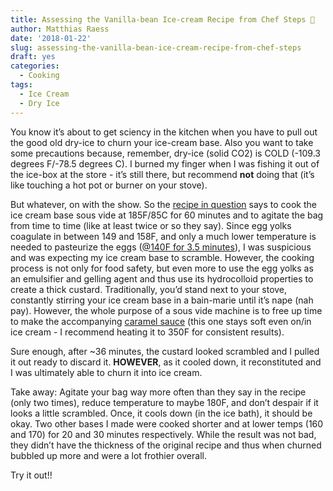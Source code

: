 ```yaml
---
title: Assessing the Vanilla-bean Ice-cream Recipe from Chef Steps 🍦
author: Matthias Raess
date: '2018-01-22'
slug: assessing-the-vanilla-bean-ice-cream-recipe-from-chef-steps
draft: yes
categories:
  - Cooking
tags:
  - Ice Cream
  - Dry Ice
---
```


You know it's about to get sciency in the kitchen when you have to pull out the good old dry-ice to churn your ice-cream base. Also you want to take some precautions because, remember, dry-ice (solid CO2) is COLD (-109.3 degrees F/-78.5 degrees C). I burned my finger when I was fishing it out of the ice-box at the store - it's still there, but recommend **not** doing that (it's like touching a hot pot or burner on your stove).

<!--more Keep reading-->

But whatever, on with the show. So the <a href="https://www.chefsteps.com/activities/vanilla-bean-ice-cream" target="_blank" rel="noopener">recipe in question</a> says to cook the ice cream base sous vide at 185F/85C for 60 minutes and to agitate the bag from time to time (like at least twice or so they say). Since egg yolks coagulate in between 149 and 158F, and only a much lower temperature is needed to pasteurize the eggs (<a href="https://eggsafety.org/egg-safety/" target="_blank" rel="noopener">@140F for 3.5 minutes</a>), I was suspicious and was expecting my ice cream base to scramble. However, the cooking process is not only for food safety, but even more to use the egg yolks as an emulsifier and gelling agent and thus use its hydrocolloid properties to create a thick custard. Traditionally, you'd stand next to your stove, constantly stirring your ice cream base in a bain-marie until it's nape (nah pay). However, the whole purpose of a sous vide machine is to free up time to make the accompanying <a href="https://pintsizedbaker.com/soft-caramel-sauce/">caramel sauce</a> (this one stays soft even on/in ice cream - I recommend heating it to 350F for consistent results).

Sure enough, after ~36 minutes, the custard looked scrambled and I pulled it out ready to discard it. <strong>HOWEVER</strong>, as it cooled down, it reconstituted and I was ultimately able to churn it into ice cream.


Take away: Agitate your bag way more often than they say in the recipe (only two times), reduce temperature to maybe 180F, and don't despair if it looks a little scrambled. Once, it cools down (in the ice bath), it should be okay. Two other bases I made were cooked shorter and at lower temps (160 and 170) for 20 and 30 minutes respectively. While the result was not bad, they didn't have the thickness of the original recipe and thus when churned bubbled up more and were a lot frothier overall.

Try it out!!